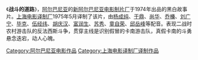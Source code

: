 {{unreferenced|time=2012-02-14T18:51:58+00:00}}
《'''战斗的道路'''》，[[阿尔巴尼亚|阿尔巴尼亚]]的[[新阿尔巴尼亚电影制片厂|新阿尔巴尼亚电影制片厂]]于1974年出品的黑白故事片。[[上海电影译制厂|上海电影译制厂]]1975年5月译制了该片，由[[杨成纯|杨成纯]]、[[于鼎|于鼎]]、[[尚华|尚华]]、[[乔榛|乔榛]]、[[刘广宁|刘广宁]]、[[毕克|毕克]]、[[伍经纬|伍经纬]]、[[胡庆汉|胡庆汉]]、[[富润生|富润生]]、[[苏秀|苏秀]]、[[童自荣|童自荣]]、[[邱岳峰|邱岳峰]]等配音。表现二战时农村游击队的反法西斯斗争，贯穿主线是识别假冒的卡南游击队，真假卡南的斗勇悬念迭宕，动人心魄。  

{{上海电影译制厂|七}}

[[Category:阿尔巴尼亚电影作品|Category:阿尔巴尼亚电影作品]]
[[Category:上海电影译制厂译制作品|Category:上海电影译制厂译制作品]]